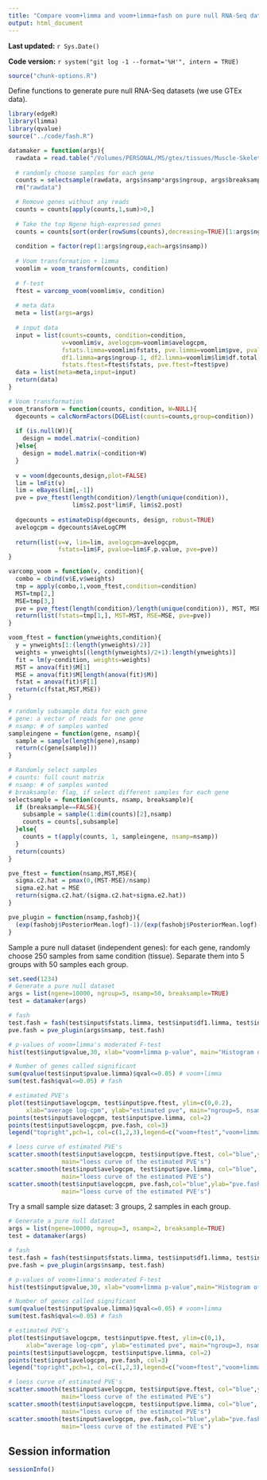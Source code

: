 ```yaml
---
title: "Compare voom+limma and voom+limma+fash on pure null RNA-Seq data"
output: html_document
---
```

**Last updated:** `r Sys.Date()`

**Code version:** `r system("git log -1 --format='%H'", intern = TRUE)`

```r
source("chunk-options.R")
```

Define functions to generate pure null RNA-Seq datasets (we use GTEx data).
```r
library(edgeR)
library(limma)
library(qvalue)
source("../code/fash.R")

datamaker = function(args){  
  rawdata = read.table("/Volumes/PERSONAL/MS/gtex/tissues/Muscle-Skeletal.txt",header=TRUE)
  
  # randomly choose samples for each gene
  counts = selectsample(rawdata, args$nsamp*args$ngroup, args$breaksample)
  rm("rawdata")

  # Remove genes without any reads
  counts = counts[apply(counts,1,sum)>0,]
  
  # Take the top Ngene high-expressed genes
  counts = counts[sort(order(rowSums(counts),decreasing=TRUE)[1:args$ngene]),]
  
  condition = factor(rep(1:args$ngroup,each=args$nsamp))
  
  # Voom transformation + limma
  voomlim = voom_transform(counts, condition)
  
  # f-test
  ftest = varcomp_voom(voomlim$v, condition)
  
  # meta data
  meta = list(args=args)
  
  # input data
  input = list(counts=counts, condition=condition, 
               v=voomlim$v, avelogcpm=voomlim$avelogcpm, 
               fstats.limma=voomlim$fstats, pve.limma=voomlim$pve, pvalue.limma=voomlim$pvalue,
               df1.limma=args$ngroup-1, df2.limma=voomlim$lim$df.total[1],
               fstats.ftest=ftest$fstats, pve.ftest=ftest$pve)  
  data = list(meta=meta,input=input)
  return(data)
}

# Voom transformation
voom_transform = function(counts, condition, W=NULL){
  dgecounts = calcNormFactors(DGEList(counts=counts,group=condition))
  
  if (is.null(W)){
    design = model.matrix(~condition)
  }else{
    design = model.matrix(~condition+W)
  }
  
  v = voom(dgecounts,design,plot=FALSE)
  lim = lmFit(v)
  lim = eBayes(lim[,-1])
  pve = pve_ftest(length(condition)/length(unique(condition)), 
                  lim$s2.post*lim$F, lim$s2.post)
  
  dgecounts = estimateDisp(dgecounts, design, robust=TRUE)
  avelogcpm = dgecounts$AveLogCPM
  
  return(list(v=v, lim=lim, avelogcpm=avelogcpm, 
              fstats=lim$F, pvalue=lim$F.p.value, pve=pve))
}

varcomp_voom = function(v, condition){
  combo = cbind(v$E,v$weights)
  tmp = apply(combo,1,voom_ftest,condition=condition)
  MST=tmp[2,]
  MSE=tmp[3,]
  pve = pve_ftest(length(condition)/length(unique(condition)), MST, MSE)
  return(list(fstats=tmp[1,], MST=MST, MSE=MSE, pve=pve))
}

voom_ftest = function(ynweights,condition){
  y = ynweights[1:(length(ynweights)/2)]
  weights = ynweights[(length(ynweights)/2+1):length(ynweights)]
  fit = lm(y~condition, weights=weights)
  MST = anova(fit)$M[1]
  MSE = anova(fit)$M[length(anova(fit)$M)]
  fstat = anova(fit)$F[1]
  return(c(fstat,MST,MSE))
}

# randomly subsample data for each gene
# gene: a vector of reads for one gene
# nsamp: # of samples wanted
sampleingene = function(gene, nsamp){
  sample = sample(length(gene),nsamp)
  return(c(gene[sample]))
}

# Randomly select samples
# counts: full count matrix
# nsamp: # of samples wanted
# breaksample: flag, if select different samples for each gene
selectsample = function(counts, nsamp, breaksample){
  if (breaksample==FALSE){
    subsample = sample(1:dim(counts)[2],nsamp)
    counts = counts[,subsample]
  }else{
    counts = t(apply(counts, 1, sampleingene, nsamp=nsamp))
  }
  return(counts)
}

pve_ftest = function(nsamp,MST,MSE){
  sigma.c2.hat = pmax(0,(MST-MSE)/nsamp)
  sigma.e2.hat = MSE
  return(sigma.c2.hat/(sigma.c2.hat+sigma.e2.hat))
}

pve_plugin = function(nsamp,fashobj){
  (exp(fashobj$PosteriorMean.logf)-1)/(exp(fashobj$PosteriorMean.logf)-1+nsamp)
}

```

Sample a pure null dataset (independent genes): for each gene, randomly choose 250 samples from same condition (tissue). Separate them into 5 groups with 50 samples each group.  
```r
set.seed(1234)
# Generate a pure null dataset
args = list(ngene=10000, ngroup=5, nsamp=50, breaksample=TRUE)
test = datamaker(args)

# fash
test.fash = fash(test$input$fstats.limma, test$input$df1.limma, test$input$df2.limma, oneside=TRUE)
pve.fash = pve_plugin(args$nsamp, test.fash)

# p-values of voom+limma's moderated F-test
hist(test$input$pvalue,30, xlab="voom+limma p-value", main="Histogram of p-value")

# Number of genes called significant
sum(qvalue(test$input$pvalue.limma)$qval<=0.05) # voom+limma
sum(test.fash$qval<=0.05) # fash

# estimated PVE's
plot(test$input$avelogcpm, test$input$pve.ftest, ylim=c(0,0.2),
     xlab="average log-cpm", ylab="estimated pve", main="ngroup=5, nsamp=50")
points(test$input$avelogcpm, test$input$pve.limma, col=2)
points(test$input$avelogcpm, pve.fash, col=3)
legend("topright",pch=1, col=c(1,2,3),legend=c("voom+ftest","voom+limma","voom+limma+fash"))

# loess curve of estimated PVE's
scatter.smooth(test$input$avelogcpm, test$input$pve.ftest, col="blue",ylab="pve.ftest",ylim=c(0,0.2),
               main="loess curve of the estimated PVE's")
scatter.smooth(test$input$avelogcpm, test$input$pve.limma, col="blue", ylab="pve.limma",ylim=c(0,0.2),
               main="loess curve of the estimated PVE's")
scatter.smooth(test$input$avelogcpm, pve.fash,col="blue",ylab="pve.fash",ylim=c(0,0.2),
               main="loess curve of the estimated PVE's")
```


Try a small sample size dataset: 3 groups, 2 samples in each group.  
```r
# Generate a pure null dataset
args = list(ngene=10000, ngroup=3, nsamp=2, breaksample=TRUE)
test = datamaker(args)

# fash
test.fash = fash(test$input$fstats.limma, test$input$df1.limma, test$input$df2.limma, oneside=TRUE)
pve.fash = pve_plugin(args$nsamp, test.fash)

# p-values of voom+limma's moderated F-test
hist(test$input$pvalue,30, xlab="voom+limma p-value",main="Histogram of p-value")

# Number of genes called significant
sum(qvalue(test$input$pvalue.limma)$qval<=0.05) # voom+limma
sum(test.fash$qval<=0.05) # fash

# estimated PVE's
plot(test$input$avelogcpm, test$input$pve.ftest, ylim=c(0,1),
     xlab="average log-cpm", ylab="estimated pve", main="ngroup=3, nsamp=2")
points(test$input$avelogcpm, test$input$pve.limma, col=2)
points(test$input$avelogcpm, pve.fash, col=3)
legend("topright",pch=1, col=c(1,2,3),legend=c("voom+ftest","voom+limma","voom+limma+fash"))

# loess curve of estimated PVE's
scatter.smooth(test$input$avelogcpm, test$input$pve.ftest, col="blue",ylab="pve.ftest",ylim=c(0,1),
               main="loess curve of the estimated PVE's")
scatter.smooth(test$input$avelogcpm, test$input$pve.limma, col="blue", ylab="pve.limma",ylim=c(0,1),
               main="loess curve of the estimated PVE's")
scatter.smooth(test$input$avelogcpm, pve.fash,col="blue",ylab="pve.fash",ylim=c(0,1),
               main="loess curve of the estimated PVE's")
```



## Session information

```r
sessionInfo()
```
